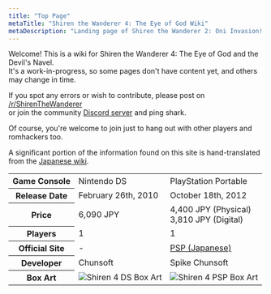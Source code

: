 ```yaml
---
title: "Top Page"
metaTitle: "Shiren the Wanderer 4: The Eye of God Wiki"
metaDescription: "Landing page of Shiren the Wanderer 2: Oni Invasion! Wiki"
---
```


Welcome! This is a wiki for Shiren the Wanderer 4: The Eye of God and the Devil's Navel.<br/>It's a work-in-progress, so some pages don't have content yet, and others may change in time.

If you spot any errors or wish to contribute, please post on [/r/ShirenTheWanderer](https://reddit.com/r/ShirenTheWanderer)<br/>or join the community [Discord server](https://discord.gg/5y7UDFc) and ping shark.

Of course, you're welcome to join just to hang out with other players and romhackers too.

A significant portion of the information found on this site is hand-translated from the [Japanese wiki](https://seesaawiki.jp/shiren_4/).

<table>
  <tr>
    <th>Game Console</th>
    <td>Nintendo DS</td>
    <td>PlayStation Portable</td>
  </tr>
  <tr>
    <th>Release Date</th>
    <td>February 26th, 2010</td>
    <td>October 18th, 2012</td>
  </tr>
  <tr>
    <th>Price</th>
    <td>6,090 JPY</td>
    <td>4,400 JPY (Physical)<br/>3,810 JPY (Digital)</td>
  </tr>
  <tr>
    <th>Players</th>
    <td>1</td>
    <td>1</td>
  </tr>
  <tr>
    <th>Official Site</th>
    <td>-</td>
    <td><a href="https://www.spike-chunsoft.co.jp/games/shiren4/psp/">PSP (Japanese)</a></td>
  </tr>
  <tr>
    <th>Developer</th>
    <td>Chunsoft</td>
    <td>Spike Chunsoft</td>
  </tr>
  <tr>
    <th>Box Art</th>
    <td class="boxArt"><img src="images/shiren-4.jpg" alt="Shiren 4 DS Box Art"/></td>
    <td class="boxArt"><img src="images/shiren-4-plus.jpg" alt="Shiren 4 PSP Box Art"/></td>
  </tr>
</table>
